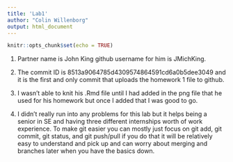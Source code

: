 ```yaml
---
title: 'Lab1'
author: "Colin Willenborg"
output: html_document
---
```


```r
knitr::opts_chunk$set(echo = TRUE)
```


1. Partner name is John King github username for him is JMichKing.


2. The commit ID is 8513a9064785d4309574864591cd6a0b5dee3049 and it is the first and only commit that uploads the homework 1 file to github.


3. I wasn't able to knit his .Rmd file until I had added in the png file that he used for his homework but once I added that I was good to go. 

4. I didn't really run into any problems for this lab but it helps being a senior in SE and having three different internships worth of work experience. To make git easier you can mostly just focus on git add, git commit, git status, and git push/pull if you do that it will be relatively easy to understand and pick up and can worry about merging and branches later when you have the basics down.